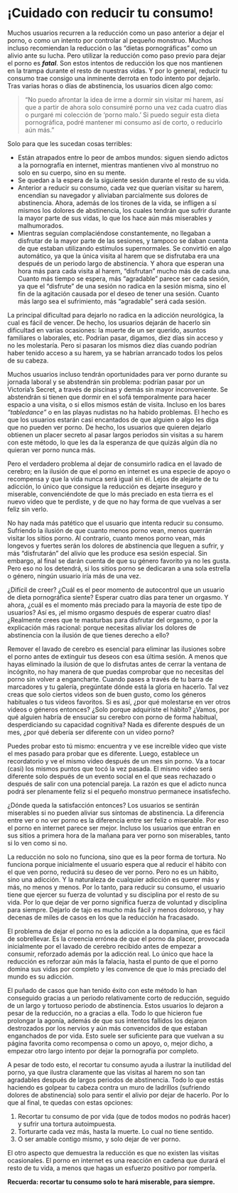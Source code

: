 # ¡Cuidado con reducir tu consumo! {#cuidado-con-reducir-tu-consumo}

Muchos usuarios recurren a la reducción como un paso anterior a dejar el porno, o como un intento por controlar al pequeño monstruo. Muchos incluso recomiendan la reducción o las "dietas pornográficas" como un alivio ante su lucha. Pero utilizar la reducción como paso previo para dejar el porno es _**fatal**_. Son estos intentos de reducción los que nos mantienen en la trampa durante el resto de nuestras vidas. Y por lo general, reducir tu consumo trae consigo una inminente derrota en todo intento por dejarlo. Tras varias horas o días de abstinencia, los usuarios dicen algo como:

> "No puedo afrontar la idea de irme a dormir sin visitar mi harem, así que a partir de ahora solo consumiré porno una vez cada cuatro días o purgaré mi colección de 'porno malo.' Si puedo seguir esta dieta pornográfica, podré mantener mi consumo así de corto, o reducirlo aún más."

Solo para que les sucedan cosas terribles:

* Están atrapados entre lo peor de ambos mundos: siguen siendo adictos a la pornografía en internet, mientras mantienen vivo al monstruo no solo en su cuerpo, sino en su mente.
* Se quedan a la espera de la siguiente sesión durante el resto de su vida.
* Anterior a reducir su consumo, cada vez que querían visitar su harem, encendían su navegador y aliviaban parcialmente sus dolores de abstinencia. Ahora, además de los tirones de la vida, se infligen a sí mismos los dolores de abstinencia, los cuales tendrán que sufrir durante la mayor parte de sus vidas, lo que los hace aún más miserables y malhumorados.
* Mientras seguían complaciéndose constantemente, no llegaban a disfrutar de la mayor parte de las sesiones, y tampoco se daban cuenta de que estaban utilizando estímulos supernormales. Se convirtió en algo automático, ya que la única visita al harem que se disfrutaba era una después de un periodo largo de abstinencia. Y ahora que esperan una hora más para cada visita al harem, "disfrutan" mucho más de cada una. Cuanto más tiempo se espera, más "agradable" parece ser cada sesión, ya que el "disfrute" de una sesión no radica en la sesión misma, sino el fin de la agitación causada por el deseo de tener una sesión. Cuanto más largo sea el sufrimiento, más "agradable" será cada sesión.

La principal dificultad para dejarlo no radica en la adicción neurológica, la cual es fácil de vencer. De hecho, los usuarios dejarán de hacerlo sin dificultad en varias ocasiones: la muerte de un ser querido, asuntos familiares o laborales, etc. Podrían pasar, digamos, diez días sin acceso y no les molestaría. Pero si pasaran los mismos diez días cuando podrían haber tenido acceso a su harem, ya se habrían arrancado todos los pelos de su cabeza.

Muchos usuarios incluso tendrán oportunidades para ver porno durante su jornada laboral y se abstendrán sin problema: podrían pasar por un Victoria's Secret, a través de piscinas y demás sin mayor inconveniente. Se abstendrán si tienen que dormir en el sofá temporalmente para hacer espacio a una visita, o si ellos mismos están de visita. Incluso en los bares _"tabledance"_ o en las playas nudistas no ha habido problemas. El hecho es que los usuarios estarán casi encantados de que alguien o algo les diga que no pueden ver porno. De hecho, los usuarios que quieren dejarlo obtienen un placer secreto al pasar largos periodos sin visitas a su harem con este método, lo que les da la esperanza de que quizás algún día no quieran ver porno nunca más.

Pero el verdadero problema al dejar de consumirlo radica en el lavado de cerebro; en la ilusión de que el porno en internet es una especie de apoyo o recompensa y que la vida nunca será igual sin él. Lejos de alejarte de tu adicción, lo único que consigue la reducción es dejarte inseguro y miserable, convenciéndote de que lo más preciado en esta tierra es el nuevo video que te perdiste, y de que no hay forma de que vuelvas a ser feliz sin verlo.

No hay nada más patético que el usuario que intenta reducir su consumo. Sufriendo la ilusión de que cuanto menos porno vean, menos querrán visitar los sitios porno. Al contrario, cuanto menos porno vean, más longevos y fuertes serán los dolores de abstinencia que lleguen a sufrir, y más "disfrutarán" del alivio que les produce esa sesión especial. Sin embargo, al final se darán cuenta de que su género favorito ya no les gusta. Pero eso no los detendrá, si los sitios porno se dedicaran a una sola estrella o género, ningún usuario iría más de una vez.

¿Difícil de creer? ¿Cuál es el peor momento de autocontrol que un usuario de dieta pornográfica siente? Esperar cuatro días para tener un orgasmo. Y ahora, ¿cuál es el momento más preciado para la mayoría de este tipo de usuarios? Así es, ¡el mismo orgasmo después de esperar cuatro días! ¿Realmente crees que te masturbas para disfrutar del orgasmo, o por la explicación más racional: porque necesitas aliviar los dolores de abstinencia con la ilusión de que tienes derecho a ello?

Remover el lavado de cerebro es esencial para eliminar las ilusiones sobre el porno antes de extinguir tus deseos con esa última sesión. A menos que hayas eliminado la ilusión de que lo disfrutas antes de cerrar la ventana de incógnito, no hay manera de que puedas comprobar que no necesitas del porno sin volver a engancharte. Cuando pases a través de tu barra de marcadores y tu galería, pregúntate dónde está la gloria en hacerlo. Tal vez creas que solo ciertos videos son de buen gusto, como los géneros habituales o tus videos favoritos. Si es así, ¿por qué molestarse en ver otros videos o géneros entonces? ¿Solo porque adquiriste el hábito? ¿Vamos, por qué alguien habría de ensuciar su cerebro con porno de forma habitual, desperdiciando su capacidad cognitiva? Nada es diferente después de un mes, ¿por qué debería ser diferente con un vídeo porno?

Puedes probar esto tú mismo: encuentra y ve ese increíble vídeo que viste el mes pasado para probar que es diferente. Luego, establece un recordatorio y ve el mismo video después de un mes sin porno. Va a tocar (casi) los mismos puntos que tocó la vez pasada. El mismo video será diferente solo después de un evento social en el que seas rechazado o después de salir con una potencial pareja. La razón es que el adicto nunca podrá ser plenamente feliz si el pequeño monstruo permanece insatisfecho.

¿Dónde queda la satisfacción entonces? Los usuarios se sentirán miserables si no pueden aliviar sus síntomas de abstinencia. La diferencia entre ver o no ver porno es la diferencia entre ser feliz o miserable. Por eso el porno en internet parece ser mejor. Incluso los usuarios que entran en sus sitios a primera hora de la mañana para ver porno son miserables, tanto si lo ven como si no.

La reducción no solo no funciona, sino que es la peor forma de tortura. No funciona porque inicialmente el usuario espera que al reducir el hábito con el que ven porno, reducirá su deseo de ver porno. Pero no es un hábito, sino una adicción. Y la naturaleza de cualquier adicción es querer más y más, no menos y menos. Por lo tanto, para reducir su consumo, el usuario tiene que ejercer su fuerza de voluntad y su disciplina por el resto de su vida. Por lo que dejar de ver porno significa fuerza de voluntad y disciplina para siempre. Dejarlo de tajo es mucho más fácil y menos doloroso, y hay decenas de miles de casos en los que la reducción ha fracasado.

El problema de dejar el porno no es la adicción a la dopamina, que es fácil de sobrellevar. Es la creencia errónea de que el porno da placer, provocada inicialmente por el lavado de cerebro recibido antes de empezar a consumir, reforzado además por la adicción real. Lo único que hace la reducción es reforzar aún más la falacia, hasta el punto de que el porno domina sus vidas por completo y les convence de que lo más preciado del mundo es su adicción.

El puñado de casos que han tenido éxito con este método lo han conseguido gracias a un periodo relativamente corto de reducción, seguido de un largo y tortuoso periodo de abstinencia. Estos usuarios lo dejaron a pesar de la reducción, no a gracias a ella. Todo lo que hicieron fue prolongar la agonía, además de que sus intentos fallidos los dejaron destrozados por los nervios y aún más convencidos de que estaban enganchados de por vida. Esto suele ser suficiente para que vuelvan a su página favorita como recompensa o como un apoyo, o, mejor dicho, a empezar otro largo intento por dejar la pornografía por completo.

A pesar de todo esto, el recortar tu consumo ayuda a ilustrar la inutilidad del porno, ya que ilustra claramente que las visitas al harem no son tan agradables después de largos periodos de abstinencia. Todo lo que estás haciendo es golpear tu cabeza contra un muro de ladrillos (sufriendo dolores de abstinencia) solo para sentir el alivio por dejar de hacerlo. Por lo que al final, te quedas con estas opciones:

1. Recortar tu consumo de por vida (que de todos modos no podrás hacer) y sufrir una tortura autoimpuesta.
2. Torturarte cada vez más, hasta la muerte. Lo cual no tiene sentido.
3. O ser amable contigo mismo, y solo dejar de ver porno.

El otro aspecto que demuestra la reducción es que no existen las visitas ocasionales. El porno en internet es una reacción en cadena que durará el resto de tu vida, a menos que hagas un esfuerzo positivo por romperla.

**Recuerda: recortar tu consumo solo te hará miserable, para siempre.**
